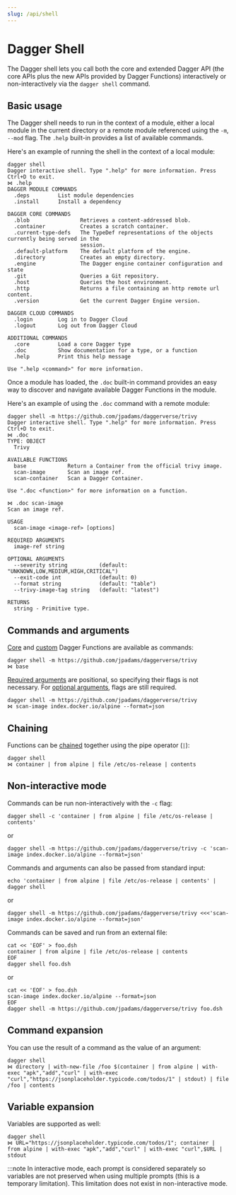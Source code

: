 ```yaml
---
slug: /api/shell
---
```


# Dagger Shell

The Dagger shell lets you call both the core and extended Dagger API (the core APIs plus the new APIs provided by Dagger Functions) interactively or non-interactively via the `dagger shell` command.

## Basic usage

The Dagger shell needs to run in the context of a module, either a local module in the current directory or a remote module referenced using the `-m`, `--mod` flag. The `.help` built-in provides a list of available commands.

Here's an example of running the shell in the context of a local module:

```shell
dagger shell
Dagger interactive shell. Type ".help" for more information. Press Ctrl+D to exit.
⋈ .help
DAGGER MODULE COMMANDS
  .deps         List module dependencies
  .install      Install a dependency

DAGGER CORE COMMANDS
  .blob                Retrieves a content-addressed blob.
  .container           Creates a scratch container.
  .current-type-defs   The TypeDef representations of the objects currently being served in the
                       session.
  .default-platform    The default platform of the engine.
  .directory           Creates an empty directory.
  .engine              The Dagger engine container configuration and state
  .git                 Queries a Git repository.
  .host                Queries the host environment.
  .http                Returns a file containing an http remote url content.
  .version             Get the current Dagger Engine version.

DAGGER CLOUD COMMANDS
  .login        Log in to Dagger Cloud
  .logout       Log out from Dagger Cloud

ADDITIONAL COMMANDS
  .core         Load a core Dagger type
  .doc          Show documentation for a type, or a function
  .help         Print this help message

Use ".help <command>" for more information.
```

Once a module has loaded, the `.doc` built-in command provides an easy way to discover and navigate available Dagger Functions in the module.

Here's an example of using the `.doc` command with a remote module:

```
dagger shell -m https://github.com/jpadams/daggerverse/trivy
Dagger interactive shell. Type ".help" for more information. Press Ctrl+D to exit.
⋈ .doc
TYPE: OBJECT
  Trivy

AVAILABLE FUNCTIONS
  base             Return a Container from the official trivy image.
  scan-image       Scan an image ref.
  scan-container   Scan a Dagger Container.

Use ".doc <function>" for more information on a function.

⋈ .doc scan-image
Scan an image ref.

USAGE
  scan-image <image-ref> [options]

REQUIRED ARGUMENTS
  image-ref string

OPTIONAL ARGUMENTS
  --severity string          (default: "UNKNOWN,LOW,MEDIUM,HIGH,CRITICAL")
  --exit-code int            (default: 0)
  --format string            (default: "table")
  --trivy-image-tag string   (default: "latest")

RETURNS
  string - Primitive type.
```

## Commands and arguments

[Core](./types.mdx) and [custom](./functions.mdx) Dagger Functions are available as commands:

```shell
dagger shell -m https://github.com/jpadams/daggerverse/trivy
⋈ base
```

[Required arguments](./arguments.mdx) are positional, so specifying their flags is not necessary. For [optional arguments](./arguments.mdx#optional-arguments), flags are still required.

```shell
dagger shell -m https://github.com/jpadams/daggerverse/trivy
⋈ scan-image index.docker.io/alpine --format=json
```

## Chaining

Functions can be [chained](./chaining.mdx) together using the pipe operator (`|`):

```shell
dagger shell
⋈ container | from alpine | file /etc/os-release | contents
```

## Non-interactive mode

Commands can be run non-interactively with the `-c` flag:

```shell
dagger shell -c 'container | from alpine | file /etc/os-release | contents'
```

or

```shell
dagger shell -m https://github.com/jpadams/daggerverse/trivy -c 'scan-image index.docker.io/alpine --format=json'
```

Commands and arguments can also be passed from standard input:

```shell
echo 'container | from alpine | file /etc/os-release | contents' | dagger shell
```

or

```shell
dagger shell -m https://github.com/jpadams/daggerverse/trivy <<<'scan-image index.docker.io/alpine --format=json'
```

Commands can be saved and run from an external file:

```shell
cat << 'EOF' > foo.dsh
container | from alpine | file /etc/os-release | contents
EOF
dagger shell foo.dsh
```

or

```shell
cat << 'EOF' > foo.dsh
scan-image index.docker.io/alpine --format=json
EOF
dagger shell -m https://github.com/jpadams/daggerverse/trivy foo.dsh
```

## Command expansion

You can use the result of a command as the value of an argument:

```shell
dagger shell
⋈ directory | with-new-file /foo $(container | from alpine | with-exec "apk","add","curl" | with-exec "curl","https://jsonplaceholder.typicode.com/todos/1" | stdout) | file /foo | contents
```

## Variable expansion

Variables are supported as well:

```shell
dagger shell
⋈ URL="https://jsonplaceholder.typicode.com/todos/1"; container | from alpine | with-exec "apk","add","curl" | with-exec "curl",$URL | stdout
```

:::note
In interactive mode, each prompt is considered separately so variables are not preserved when using multiple prompts (this is a temporary limitation). This limitation does not exist in non-interactive mode.
